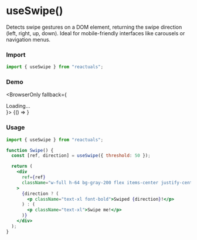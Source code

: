 # useSwipe()

Detects swipe gestures on a DOM element, returning the swipe direction (left, right, up, down). Ideal for mobile-friendly interfaces like carousels or navigation menus.

### Import

```jsx
import { useSwipe } from "reactuals";
```

### Demo


<BrowserOnly fallback={<div>Loading...</div>}>
  {() => <UseSwipeExample />}
</BrowserOnly>

### Usage

```jsx
import { useSwipe } from "reactuals";

function Swipe() {
  const [ref, direction] = useSwipe({ threshold: 50 });

  return (
    <div
      ref={ref}
      className="w-full h-64 bg-gray-200 flex items-center justify-center"
    >
      {direction ? (
        <p className="text-xl font-bold">Swiped {direction}!</p>
      ) : (
        <p className="text-xl">Swipe me!</p>
      )}
    </div>
  );
}
```

